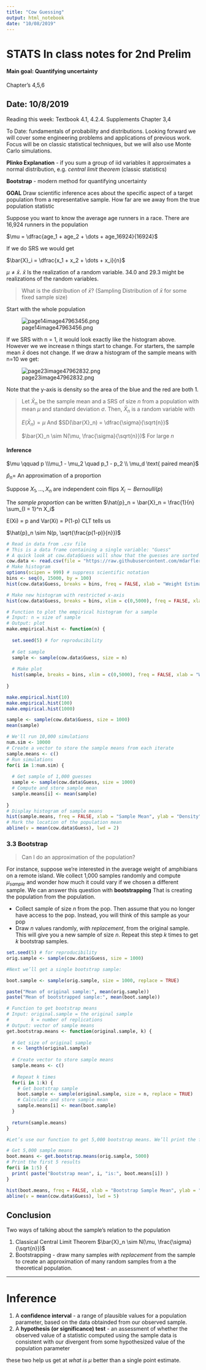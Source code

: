 ```yaml
---
title: "Cow Guessing"
output: html_notebook
date: "10/08/2019"
---
```


# STATS In class notes for 2nd Prelim

#### Main goal: Quantifying uncertainty

Chapter’s 4,5,6

## **Date: 10/8/2019**

Reading this week: Textbook 4.1, 4.2.4. Supplements Chapter 3,4

To Date: fundamentals of probability and distributions. Looking forward we will cover some engineering problems and applications of previous work. Focus will be on classic statistical techniques, but we will also use Monte Carlo simulations.

**Plinko Explanation** - if you sum a group of iid variables it approximates a normal distribution, e.g. *central limit theorem* (classic statistics)

**Bootstrap** - modern method for quantifying uncertainty

**GOAL** Draw scientific inference aces about the specific aspect of a target population from a representative sample. How far are we away from the true population statistic 

Suppose you want to know the average age runners in a race. There are 16,924 runners in the population

$\mu = \dfrac{age_1 + age_2 + \dots + age_16924}{16924}$

If we do SRS we would get

$\bar{X}_i = \dfrac{x_1 + x_2 + \dots + x_i}{n}$

$\mu ≠ \bar{x}$. $\bar{x}$ Is the realization of a random variable. 34.0 and 29.3 might be realizations of the random variables.

> What is the distribution of $\bar{x}$? (Sampling Distribution of $\bar{x}$ for some fixed sample size)

Start with the whole population

![page14image47963456.png](/Users/mdarfler/Library/Application Support/typora-user-images/page14image47963456.png) 

If we SRS with n = 1, it would look exactly like the histogram above. However we we increase n things start to change. For starters, the sample mean $\bar{x}$ does not change. If we draw a histogram of the sample means with n=10 we get:

![page23image47962832.png](/Users/mdarfler/Library/Application Support/typora-user-images/page23image47962832.png)  

Note that the y-axis is density so the area of the blue and the red are both 1.

> Let $\bar{X}_n$ be the sample mean and a SRS of size $n$ from a population with mean $\mu$ and standard deviation $\sigma$. Then, $\bar{X}_n$ is a random variable with
>
> $E(\bar{X}_n) = \mu$ And $SD(\bar{X}_n) = \dfrac{\sigma}{\sqrt{n}}$ 
>
> $\bar{X}_n \sim N(\mu, \frac{\sigma}{\sqrt{n}})$ For large $n$

#### Inference

$\mu \qquad  p \\\mu_1 - \mu_2 \quad p_1 - p_2 \\ \mu_d \text{ paired mean}$

$\hat{p}_n =$ An approximation of a proportion

Suppose $X_1, \dots, X_n$ are independent coin flips $X_i \sim Bernoulli(p)$

The *sample proportion* can be written $\hat{p}_n = \bar{X}_n = \frac{1}{n} \sum_{I = 1}^n X_i$

E(Xi) = p and Var(Xi) = P(1-p) CLT tells us

$\hat{p}_n \sim N(p, \sqrt{\frac{p(1-p)}{n}})$


```r
# Read in data from .csv file
# This is a data frame containing a single variable: "Guess"
# A quick look at cow.data$Guess will show that the guesses are sorted in ascending order
cow.data <- read.csv(file = "https://raw.githubusercontent.com/mdarfler/BTRY_6010/master/Lectures/cow_data(2).csv", header = TRUE)
# Make histogram
options(scipen = 999) # suppress scientific notation
bins <- seq(0, 15000, by = 100)
hist(cow.data$Guess, breaks = bins, freq = FALSE, xlab = "Weight Estimate (lbs)", ylab = "Density", main = "Histogram of Weight Guesses", col = "red")
```

```r
# Make new histogram with restricted x-axis
hist(cow.data$Guess, breaks = bins, xlim = c(0,5000), freq = FALSE, xlab = "Weight Estimate (lbs)", ylab = "Density", main = "Histogram of Weight Guesses", col = "red")
```

```r
# Function to plot the empirical histogram for a sample
# Input: n = size of sample
# Output: plot
make.empirical.hist <- function(n) {
  
  set.seed(5) # for reproducibility
  
  # Get sample
  sample <- sample(cow.data$Guess, size = n)
  
  # Make plot
  hist(sample, breaks = bins, xlim = c(0,5000), freq = FALSE, xlab = "Weight Estimate (lbs)", ylab = "Density", main = paste("Histogram for Sample of Size", n), col = "red")
  
}

make.empirical.hist(10)
make.empirical.hist(100)
make.empirical.hist(1000)
```

```r
sample <- sample(cow.data$Guess, size = 1000)
mean(sample)
```

```r
# We'll run 10,000 simulations
num.sim <- 10000
# Create a vector to store the sample means from each iterate
sample.means <- c()
# Run simulations
for(i in 1:num.sim) {
  
  # Get sample of 1,000 guesses
  sample <- sample(cow.data$Guess, size = 1000)
  # Compute and store sample mean
  sample.means[i] <- mean(sample)
  
}
# Display histogram of sample means
hist(sample.means, freq = FALSE, xlab = "Sample Mean", ylab = "Density", main = "Histogram of Sample Means", col = "red")
# Mark the location of the population mean
abline(v = mean(cow.data$Guess), lwd = 2)
```

### 3.3 Bootstrap

> Can I do an approximation of the population?

For instance, suppose we're interested in the average weight of amphibians on a remote island. We collect 1,000 samples randomly and compute $\mu_{sample}$ and wonder how much it could vary if we chosen a different sample. We can answer this question with **bootstrapping** That is creating the population from the population.

- Collect sample of size $n$ from the pop. Then assume that you no longer have access to the pop. Instead, you will think of this sample as your pop
- Draw $n$ values randomly, *with replacement*, from the original sample. This will give you a new sample of size $n$. Repeat this step $k$ times to get $k$ bootstrap samples.

```r
set.seed(5) # for reproducibility
orig.sample <- sample(cow.data$Guess, size = 1000)

#Next we’ll get a single bootstrap sample:

boot.sample <- sample(orig.sample, size = 1000, replace = TRUE)

paste("Mean of original sample:", mean(orig.sample))
paste("Mean of bootstrapped sample:", mean(boot.sample))
```

```r
# Function to get bootstrap means
# Input: original.sample = the original sample
#        k = number of replications
# Output: vector of sample means
get.bootstrap.means <- function(original.sample, k) {
  
  # Get size of original sample
  n <- length(original.sample)
  
  # Create vector to store sample means
  sample.means <- c()
  
  # Repeat k times
  for(i in 1:k) {
    # Get bootstrap sample
    boot.sample <- sample(original.sample, size = n, replace = TRUE)
    # Calculate and store sample mean
    sample.means[i] <- mean(boot.sample)
  }
  
  return(sample.means)
}

#Let’s use our function to get 5,000 bootstrap means. We’ll print the first 5 values.

# Get 5,000 sample means
boot.means <- get.bootstrap.means(orig.sample, 5000)
# Print the first 5 results
for(i in 1:5) {
  print( paste("Bootstrap mean", i, "is:", boot.means[i]) )
}
```

```r
hist(boot.means, freq = FALSE, xlab = "Bootstrap Sample Mean", ylab = "Density", main = "Histogram of Bootstrap Means", col = "blue")
abline(v = mean(cow.data$Guess), lwd = 5)
```

## Conclusion

Two ways of talking about the sample's relation to the population

1. Classical Central Limit Theorem $\bar{X}_n \sim N(\mu, \frac{\sigma}{\sqrt{n}})$
2. Bootstrapping - draw many samples *with replacement* from the sample to create an approximation of many random samples from a the theoretical population.

----

# Inference

1. A **confidence interval** - a range of plausible values for a population parameter, based on the data obtainded from our observed sample.
2. A **hypothesis (or significance) test** - an assessment of whether the observed value of a statistic computed using the sample data is consistent with our divergent from some hypothesized value of the population parameter

these two help us get at *what is $\mu$* better than a single point estimate.


